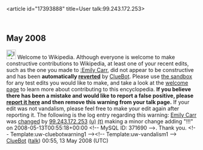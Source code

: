 <article id="17393888" title=User talk:99.243.172.253>
	<talkpage id="17393888" title="User talk:99.243.172.253">


== May 2008 ==
[[Image:Information.svg|left|25px]] Welcome to Wikipedia. Although everyone is welcome to make constructive contributions to Wikipedia, at least one of your recent edits, such as the one you made to [[:Emily Carr]], did not appear to be constructive and has been '''automatically [[Help:Reverting|reverted]]''' by [[User:ClueBot|ClueBot]].  Please use [[Wikipedia:Sandbox|the sandbox]] for any test edits you would like to make, and take a look at the [[Wikipedia:Introduction|welcome page]] to learn more about contributing to this encyclopedia.  '''If you believe there has been a mistake and would like to report a false positive, please [[User:ClueBot/FalsePositives|report it here]] and then remove this warning from your talk page.'''  If your edit was not vandalism, please feel free to make your edit again after reporting it. The following is the log entry regarding this warning: [[Emily Carr]] was [http://en.wikipedia.org/w/index.php?title=Emily+Carr&amp;diff=212004513&amp;oldid=211347725 changed] by [[Special:Contributions/99.243.172.253|99.243.172.253]] [[User:99.243.172.253|(u)]] [[User talk:99.243.172.253|(t)]] making a minor change adding &quot;!!!&quot; on 2008-05-13T00:55:18+00:00 &lt;!-- MySQL ID: 371690 --&gt;. Thank you. &lt;!-- Template:uw-cluebotwarning1 --&gt;&lt;!-- Template:uw-vandalism1 --&gt; [[User:ClueBot|ClueBot]] ([[User talk:ClueBot|talk]]) 00:55, 13 May 2008 (UTC)
	</talkpage>
</article>